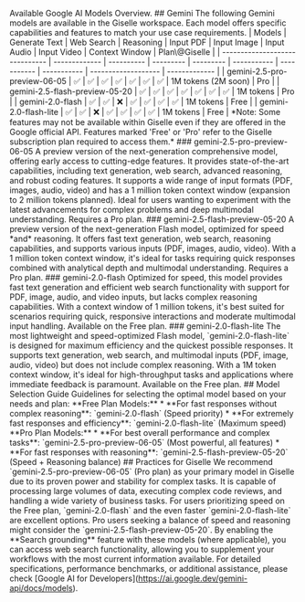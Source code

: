 Available Google AI Models Overview. ## Gemini The following Gemini models are available in the Giselle workspace. Each model offers specific capabilities and features to match your use case requirements. | Models | Generate Text | Web Search | Reasoning | Input PDF | Input Image | Input Audio | Input Video | Context Window | Plan\\@Giselle | | ------------------------------ | ------------- | ---------- | --------- | --------- | ----------- | ----------- | ----------- | ------------------- | ------------- | | gemini-2.5-pro-preview-06-05 | ✅ | ✅ | ✅ | ✅ | ✅ | ✅ | ✅ | 1M tokens (2M soon) | Pro | | gemini-2.5-flash-preview-05-20 | ✅ | ✅ | ✅ | ✅ | ✅ | ✅ | ✅ | 1M tokens | Pro | | gemini-2.0-flash | ✅ | ✅ | ❌ | ✅ | ✅ | ✅ | ✅ | 1M tokens | Free | | gemini-2.0-flash-lite | ✅ | ✅ | ❌ | ✅ | ✅ | ✅ | ✅ | 1M tokens | Free | \*Note: Some features may not be available within Giselle even if they are offered in the Google official API. Features marked 'Free' or 'Pro' refer to the Giselle subscription plan required to access them.\* ### gemini-2.5-pro-preview-06-05 A preview version of the next-generation comprehensive model, offering early access to cutting-edge features. It provides state-of-the-art capabilities, including text generation, web search, advanced reasoning, and robust coding features. It supports a wide range of input formats (PDF, images, audio, video) and has a 1 million token context window (expansion to 2 million tokens planned). Ideal for users wanting to experiment with the latest advancements for complex problems and deep multimodal understanding. Requires a Pro plan. ### gemini-2.5-flash-preview-05-20 A preview version of the next-generation Flash model, optimized for speed \*and\* reasoning. It offers fast text generation, web search, reasoning capabilities, and supports various inputs (PDF, images, audio, video). With a 1 million token context window, it's ideal for tasks requiring quick responses combined with analytical depth and multimodal understanding. Requires a Pro plan. ### gemini-2.0-flash Optimized for speed, this model provides fast text generation and efficient web search functionality with support for PDF, image, audio, and video inputs, but lacks complex reasoning capabilities. With a context window of 1 million tokens, it's best suited for scenarios requiring quick, responsive interactions and moderate multimodal input handling. Available on the Free plan. ### gemini-2.0-flash-lite The most lightweight and speed-optimized Flash model, \`gemini-2.0-flash-lite\` is designed for maximum efficiency and the quickest possible responses. It supports text generation, web search, and multimodal inputs (PDF, image, audio, video) but does not include complex reasoning. With a 1M token context window, it's ideal for high-throughput tasks and applications where immediate feedback is paramount. Available on the Free plan. ## Model Selection Guide Guidelines for selecting the optimal model based on your needs and plan: \*\*Free Plan Models:\*\* \* \*\*For fast responses without complex reasoning\*\*: \`gemini-2.0-flash\` (Speed priority) \* \*\*For extremely fast responses and efficiency\*\*: \`gemini-2.0-flash-lite\` (Maximum speed) \*\*Pro Plan Models:\*\* \* \*\*For best overall performance and complex tasks\*\*: \`gemini-2.5-pro-preview-06-05\` (Most powerful, all features) \* \*\*For fast responses with reasoning\*\*: \`gemini-2.5-flash-preview-05-20\` (Speed + Reasoning balance) ## Practices for Giselle We recommend \`gemini-2.5-pro-preview-06-05\` (Pro plan) as your primary model in Giselle due to its proven power and stability for complex tasks. It is capable of processing large volumes of data, executing complex code reviews, and handling a wide variety of business tasks. For users prioritizing speed on the Free plan, \`gemini-2.0-flash\` and the even faster \`gemini-2.0-flash-lite\` are excellent options. Pro users seeking a balance of speed and reasoning might consider the \`gemini-2.5-flash-preview-05-20\`. By enabling the \*\*Search grounding\*\* feature with these models (where applicable), you can access web search functionality, allowing you to supplement your workflows with the most current information available. For detailed specifications, performance benchmarks, or additional assistance, please check \[Google AI for Developers\](https://ai.google.dev/gemini-api/docs/models).